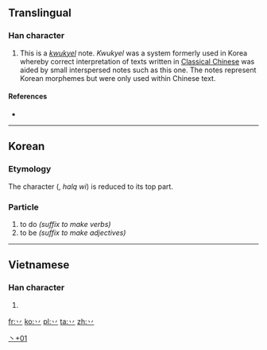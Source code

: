 {{also|䒑}}
==Translingual==
{{stroke order|type=animate}}

===Han character===
{{Han char|rn=3|rad=丶|as=01|sn=2|four=|canj=戈竹 (IH), X戈竹 (XIH)|ids=⿰丶丿}}

# This is a ''[[kwukyel]]'' note. ''Kwukyel'' was a system formerly used in Korea whereby correct interpretation of texts written in [[w:Classical Chinese|Classical Chinese]] was aided by small interspersed notes such as this one. The notes represent Korean morphemes but were only used within Chinese text.

====References====
* {{Han ref|kx=0080.121|dj=0162.211|hdz=10042.091|uh=4E37|ud=20023}}

----

==Korean==

===Etymology===
The character <big>{{Hant|lang=ko|[[為]]([[爲]])}}</big> (<big>{{Hang|위}}</big>, ''halq wi'') is reduced to its top part.

===Particle===
{{ko-pos|particle|hangeul=[[하]]|y=ha, [[Middle Korean]] ho…|rv=ha|mr=ha}}

# to do ''(suffix to make verbs)''
# to be ''(suffix to make adjectives)''

[[Category:Korean-only CJKV Characters|丶+01]]

----

==Vietnamese==

===Han character===
{{vi-hantu|[[bát]]|rs=丶01}}

# {{defn|lang=vi|sort=丶01}}

[[fr:丷]]
[[ko:丷]]
[[pl:丷]]
[[ta:丷]]
[[zh:丷]]